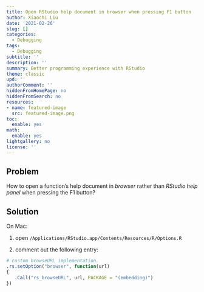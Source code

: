 ```yaml
---
title: Open RStudio help document in browser when pressing F1 button
author: Xiaochi Liu
date: '2021-02-26'
slug: []
categories:
  - Debugging
tags:
  - Debugging
subtitle: ''
description: ''
summary: Better programming experience with RStudio
theme: classic
upd: ''
authorComment: ''
hiddenFromHomePage: no
hiddenFromSearch: no
resources:
- name: featured-image
  src: featured-image.png
toc:
  enable: yes
math:
  enable: yes
lightgallery: no
license: ''
---
```


## Problem

How to open a function's help document in *browser* rather than *RStudio help panel* when pressing the F1 button?

## Solution

On Mac:

1. open `/Applications/RStudio.app/Contents/Resources/R/Options.R`

2. comment out the following entry:

```r
# custom browseURL implementation.
.rs.setOption("browser", function(url)
{
   .Call("rs_browseURL", url, PACKAGE = "(embedding)")
})
```

